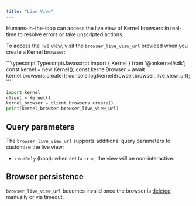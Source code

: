 ```yaml
---
title: "Live View"
---
```


Humans-in-the-loop can access the live view of Kernel browsers in real-time to resolve errors or take unscripted actions.

To access the live view, visit the `browser_live_view_url` provided when you create a Kernel browser:

<CodeGroup>
```typescript Typescript/Javascript
import { Kernel } from '@onkernel/sdk';
const kernel = new Kernel();
const kernelBrowser = await kernel.browsers.create();
console.log(kernelBrowser.browser_live_view_url);
```

```python Python
import kernel
client = Kernel()
kernel_browser = client.browsers.create()
print(kernel_browser.browser_live_view_url)
```

</CodeGroup>

## Query parameters

The `browser_live_view_url` supports additional query parameters to customize the live view:
- `readOnly` (bool): when set to `true`, the view will be non-interactive.

## Browser persistence

 `browser_live_view_url` becomes invalid once the browser is [deleted](/browsers/termination) manually or via timeout.
